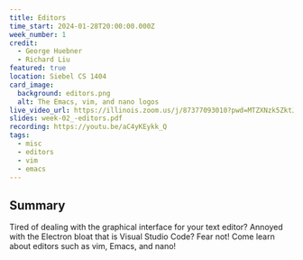 ```yaml
---
title: Editors
time_start: 2024-01-28T20:00:00.000Z
week_number: 1
credit:
  - George Huebner
  - Richard Liu
featured: true
location: Siebel CS 1404
card_image:
  background: editors.png
  alt: The Emacs, vim, and nano logos
live_video_url: https://illinois.zoom.us/j/87377093010?pwd=MTZXNzk5ZktJeXFaRXpMNXhvT2U5Zz09
slides: week-02_-editors.pdf
recording: https://youtu.be/aC4yKEykk_Q
tags:
  - misc
  - editors
  - vim
  - emacs
---
```

## Summary

Tired of dealing with the graphical interface for your text editor? Annoyed with the Electron bloat that is Visual Studio Code? Fear not! Come learn about editors such as vim, Emacs, and nano!